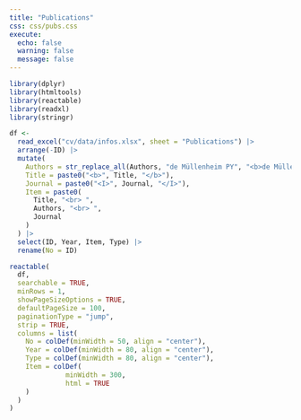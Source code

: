 ```yaml
---
title: "Publications"
css: css/pubs.css
execute: 
  echo: false
  warning: false
  message: false
---
```


```r
library(dplyr)
library(htmltools)
library(reactable)
library(readxl)
library(stringr)
```

```r
df <-
  read_excel("cv/data/infos.xlsx", sheet = "Publications") |> 
  arrange(-ID) |> 
  mutate(
    Authors = str_replace_all(Authors, "de Müllenheim PY", "<b>de Müllenheim PY</b>"),
    Title = paste0("<b>", Title, "</b>"),
    Journal = paste0("<I>", Journal, "</I>"),
    Item = paste0(
      Title, "<br> ",
      Authors, "<br> ",
      Journal
    )
  ) |> 
  select(ID, Year, Item, Type) |> 
  rename(No = ID)
```

```r
reactable(
  df,
  searchable = TRUE,
  minRows = 1, 
  showPageSizeOptions = TRUE,
  defaultPageSize = 100,
  paginationType = "jump",
  strip = TRUE,
  columns = list(
    No = colDef(minWidth = 50, align = "center"),
    Year = colDef(minWidth = 80, align = "center"),
    Type = colDef(minWidth = 80, align = "center"),
    Item = colDef(
              minWidth = 300,
              html = TRUE
    )
  )
)
```
